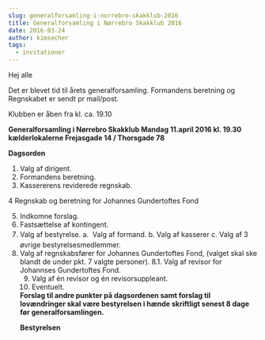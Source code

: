 ```yaml
---
slug: generalforsamling-i-norrebro-skakklub-2016
title: Generalforsamling i Nørrebro Skakklub 2016
date: 2016-03-24
author: kimsecher
tags:
  - invitationer
---
```

Hej alle

Det er blevet tid til årets generalforsamling. Formandens beretning og Regnskabet er sendt pr mail/post.

Klubben er åben fra kl. ca. 19.10

<strong>Generalforsamling i Nørrebro Skakklub
</strong><strong>Mandag 11.april 2016 kl. 19.30
</strong><strong>kælderlokalerne Frejasgade 14 / Thorsgade 78</strong>

<strong>Dagsorden </strong>
<ol>
	<li>Valg af dirigent.</li>
	<li>Formandens beretning.</li>
	<li>Kassererens reviderede regnskab.</li>
</ol>
4 Regnskab og beretning for Johannes Gundertoftes Fond
<ol start="5">
	<li>Indkomne forslag.</li>
	<li>Fastsættelse af kontingent.</li>
	<li>Valg af bestyrelse.
<span style="line-height: 1.7em;">a.  </span>Valg af formand.
b. Valg af kasserer
c. Valg af 3 øvrige bestyrelsesmedlemmer.</li>
	<li>Valg af regnskabsfører for Johannes Gundertoftes Fond, (valget skal ske blandt de under pkt. 7 valgte personer).
8.1. Valg af revisor for Johannses Gundertoftes Fond.
<ol start="9">
	<li>Valg af én revisor og én revisorsuppleant.</li>
	<li>Eventuelt.</li>
</ol>
<strong>Forslag til andre punkter på dagsordenen samt forslag til lovændringer skal være bestyrelsen i hænde skriftligt senest 8 dage før generalforsamlingen.</strong>

<strong>Bestyrelsen</strong></li>
</ol>
